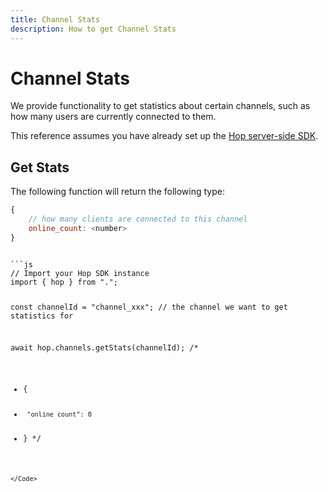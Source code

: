 ```yaml
---
title: Channel Stats
description: How to get Channel Stats
---
```



# Channel Stats

We provide functionality to get statistics about certain channels, such as how many users are currently connected to them.

<Callout type="info">This reference assumes you have already set up the [Hop server-side SDK](/sdks/server/js).</Callout>

## Get Stats

The following function will return the following type:
```js
{
	// how many clients are connected to this channel
	online_count: <number>
}
```

<Code>
```js
// Import your Hop SDK instance
import { hop } from ".";

const channelId = "channel_xxx"; // the channel we want to get statistics for

await hop.channels.getStats(channelId);
/*
 *	{
 *		"online_count": 0	
 *	}
 */
```
</Code>